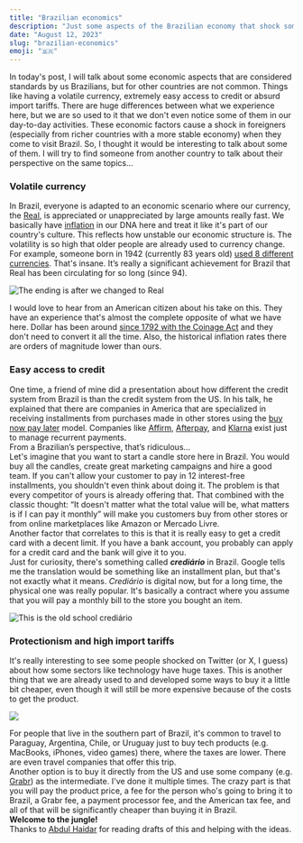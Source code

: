 ```yaml
---
title: "Brazilian economics"
description: "Just some aspects of the Brazilian economy that shock some foreigners."
date: "August 12, 2023"
slug: "brazilian-economics"
emoji: "🇧🇷"
---
```


In today's post, I will talk about some economic aspects that are considered standards by us Brazilians, but for other countries are not common. Things like having a volatile currency, extremely easy access to credit or absurd import tariffs. There are huge differences between what we experience here, but we are so used to it that we don't even notice some of them in our day-to-day activities. These economic factors cause a shock in foreigners (especially from richer countries with a more stable economy) when they come to visit Brazil. So, I thought it would be interesting to talk about some of them. I will try to find someone from another country to talk about their perspective on the same topics… 

### Volatile currency

In Brazil, everyone is adapted to an economic scenario where our currency, the [Real](https://en.wikipedia.org/wiki/Brazilian_real), is appreciated or unappreciated by large amounts really fast. We basically have [inflation](https://en.wikipedia.org/wiki/Hyperinflation_in_Brazil) in our DNA here and treat it like it's part of our country's culture. This reflects how unstable our economic structure is. The volatility is so high that older people are already used to currency change. For example, someone born in 1942 (currently 83 years old) [used 8 different currencies](https://www.bcb.gov.br/en/banknotesandcoins). That's insane. It’s really a significant achievement for Brazil that Real has been circulating for so long (since 94). 

![The ending is after we changed to Real](/images/inflation.jpg)

I would love to hear from an American citizen about his take on this. They have an experience that's almost the complete opposite of what we have here. Dollar has been around [since 1792 with the Coinage Act](https://en.wikipedia.org/wiki/Coinage_Act_of_1792) and they don't need to convert it all the time. Also, the historical inflation rates there are orders of magnitude lower than ours.

### Easy access to credit

One time, a friend of mine did a presentation about how different the credit system from Brazil is than the credit system from the US. In his talk, he explained that there are companies in America that are specialized in receiving installments from purchases made in other stores using the [buy now pay later](https://www.shopify.com/blog/bnpl-companies) model. Companies like [Affirm](https://www.affirm.com/), [Afterpay](https://www.afterpay.com/en-US), and [Klarna](https://www.klarna.com/us/) exist just to manage recurrent payments. 
<br/>
From a Brazilian’s perspective, that’s ridiculous…
<br/>
Let's imagine that you want to start a candle store here in Brazil. You would buy all the candles, create great marketing campaigns and hire a good team. If you can't allow your customer to pay in 12 interest-free installments, you shouldn't even think about doing it. The problem is that every competitor of yours is already offering that. That combined with the classic thought: “It doesn't matter what the total value will be, what matters is if I can pay it monthly” will make you customers buy from other stores or from online marketplaces like Amazon or Mercado Livre.
<br/>
Another factor that correlates to this is that it is really easy to get a credit card with a decent limit. If you have a bank account, you probably can apply for a credit card and the bank will give it to you.
<br/>
Just for curiosity, there's something called ***crediário*** in Brazil. Google tells me the translation would be something like an installment plan, but that's not exactly what it means. *Crediário* is digital now, but for a long time, the physical one was really popular. It's basically a contract where you assume that you will pay a monthly bill to the store you bought an item.

![This is the old school crediário](/images/crediario.png)

### Protectionism and high import tariffs

It's really interesting to see some people shocked on Twitter (or X, I guess) about how some sectors like technology have huge taxes. This is another thing that we are already used to and developed some ways to buy it a little bit cheaper, even though it will still be more expensive because of the costs to get the product. 

![](/images/foreigners.png)

For people that live in the southern part of Brazil, it's common to travel to Paraguay, Argentina, Chile, or Uruguay just to buy tech products (e.g. MacBooks, iPhones, video games) there, where the taxes are lower. There are even travel companies that offer this trip.
<br/>
Another option is to buy it directly from the US and use some company (e.g. [Grabr](https://grabr.io)) as the intermediate. I've done it multiple times. The crazy part is that you will pay the product price, a fee for the person who's going to bring it to Brazil, a Grabr fee, a payment processor fee, and the American tax fee, and all of that will be significantly cheaper than buying it in Brazil.
<br/>
**Welcome to the jungle!**
<br/>
Thanks to [Abdul Haidar](https://abdulhdr.com) for reading drafts of this and helping with the ideas.